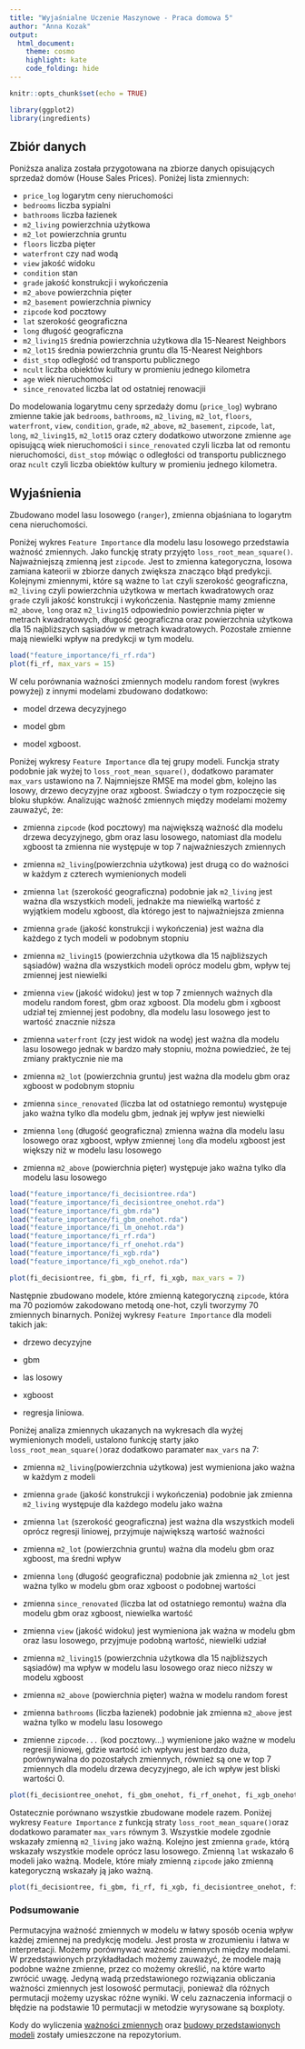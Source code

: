 ---
title: "Wyjaśnialne Uczenie Maszynowe - Praca domowa 5"
author: "Anna Kozak"
output: 
  html_document:
    theme: cosmo
    highlight: kate
    code_folding: hide
---

```{r setup, include=FALSE}
knitr::opts_chunk$set(echo = TRUE)
```

```{r, include=FALSE, error=FALSE, message=FALSE, warning=FALSE, echo=FALSE}
library(ggplot2)
library(ingredients)
```

## Zbiór danych

Poniższa analiza została przygotowana na zbiorze danych opisujących sprzedaż domów (House Sales Prices). Poniżej lista zmiennych:

- `price_log` logarytm ceny nieruchomości
- `bedrooms` liczba sypialni
- `bathrooms` liczba łazienek
- `m2_living` powierzchnia użytkowa
- `m2_lot` powierzchnia gruntu
- `floors` liczba pięter
- `waterfront` czy nad wodą
- `view` jakość widoku
- `condition` stan 
- `grade` jakość konstrukcji i wykończenia
- `m2_above` powierzchnia pięter
- `m2_basement` powierzchnia piwnicy
- `zipcode` kod pocztowy
- `lat` szerokość geograficzna
- `long` długość geograficzna
- `m2_living15` średnia powierzchnia użytkowa dla 15-Nearest Neighbors
- `m2_lot15` średnia powierzchnia gruntu dla 15-Nearest Neighbors
- `dist_stop` odległość od transportu publicznego
- `ncult` liczba obiektów kultury w promieniu jednego kilometra
- `age` wiek nieruchomości
- `since_renovated` liczba lat od ostatniej renowacjii


Do modelowania logarytmu ceny sprzedaży domu (`price_log`) wybrano zmienne takie jak `bedrooms`, `bathrooms`, `m2_living`, `m2_lot`, `floors`, `waterfront`, `view`, `condition`, `grade`, `m2_above`, `m2_basement`, `zipcode`, `lat`, `long`, `m2_living15`, `m2_lot15` oraz cztery dodatkowo utworzone zmienne `age` opisującą wiek nieruchomości i `since_renovated` czyli liczba lat od remontu nieruchomości, `dist_stop` mówiąc o odległości od transportu publicznego oraz `ncult` czyli liczba obiektów kultury w promieniu jednego kilometra.


## Wyjaśnienia

Zbudowano model lasu losowego (`ranger`), zmienna objaśniana to logarytm cena nieruchomości. 

Poniżej wykres `Feature Importance` dla modelu lasu losowego przedstawia ważność zmiennych. Jako funckję straty przyjęto `loss_root_mean_square()`. Najważniejszą zmienną jest `zipcode`. Jest to zmienna kategoryczna, losowa zamiana kateorii w zbiorze danych zwiększa znacząco błąd predykcji. Kolejnymi zmiennymi, które są ważne to `lat` czyli szerokość geograficzna, `m2_living` czyli powierzchnia użytkowa w mertach kwadratowych oraz `grade` czyli jakość konstrukcji i wykończenia. Następnie mamy zmienne `m2_above`, `long` oraz `m2_living15` odpowiednio powierzchnia pięter w metrach kwadratowych, długość geograficzna oraz powierzchnia użytkowa dla 15 najbliższych sąsiadów w metrach kwadratowych. Pozostałe zmienne mają niewielki wpływ na predykcji w tym modelu.

```{r}
load("feature_importance/fi_rf.rda")
plot(fi_rf, max_vars = 15)
```

W celu porównania ważności zmiennych modelu random forest (wykres powyżej) z innymi modelami zbudowano dodatkowo:

- model drzewa decyzyjnego

- model gbm

- model xgboost.

Poniżej wykresy `Feature Importance` dla tej grupy modeli. Funckja straty podobnie jak wyżej to `loss_root_mean_square()`, dodatkowo paramater `max_vars` ustawiono na 7. Najmniejsze RMSE ma model gbm, kolejno las losowy, drzewo decyzyjne oraz xgboost. Świadczy o tym rozpoczęcie się bloku słupków. Analizując ważność zmiennych między modelami możemy zauważyć, że: 

- zmienna `zipcode` (kod pocztowy) ma największą ważność dla modelu drzewa decyzyjnego, gbm oraz lasu losowego, natomiast dla modelu xgboost ta zmienna nie występuje w top 7 najważnieszych zmiennych

- zmienna `m2_living`(powierzchnia użytkowa) jest drugą co do ważności w każdym z czterech wymienionych modeli

- zmienna `lat` (szerokość geograficzna) podobnie jak `m2_living` jest ważna dla wszystkich modeli, jednakże ma niewielką wartość z wyjątkiem modelu xgboost, dla którego jest to najważniejsza zmienna 

- zmienna `grade` (jakość konstrukcji i wykończenia) jest ważna dla każdego z tych modeli w podobnym stopniu

- zmienna `m2_living15` (powierzchnia użytkowa dla 15 najbliższych sąsiadów) ważna dla wszystkich modeli oprócz modelu gbm, wpływ tej zmiennej jest niewielki

- zmienna `view` (jakość widoku) jest w top 7 zmiennych ważnych dla modelu random forest, gbm oraz xgboost. Dla modelu gbm i xgboost udział tej zmiennej jest podobny, dla modelu lasu losowego jest to wartość znacznie niższa

- zmienna `waterfront` (czy jest widok na wodę) jest ważna dla modelu lasu losowego jednak w bardzo mały stopniu, można powiedzieć, że tej zmiany praktycznie nie ma

- zmienna `m2_lot` (powierzchnia gruntu) jest ważna dla modelu gbm oraz xgboost w podobnym stopniu

- zmienna `since_renovated` (liczba lat od ostatniego remontu) występuje jako ważna tylko dla modelu gbm, jednak jej wpływ jest niewielki

- zmienna `long` (długość geograficzna) zmienna ważna dla modelu lasu losowego oraz xgboost, wpływ zmiennej `long` dla modelu xgboost jest większy niż w modelu lasu losowego

- zmienna `m2_above` (powierchnia pięter) występuje jako ważna tylko dla modelu lasu losowego


```{r, message=FALSE, warning=FALSE, error=FALSE, fig.height=10, fig.width=10}

load("feature_importance/fi_decisiontree.rda")
load("feature_importance/fi_decisiontree_onehot.rda")
load("feature_importance/fi_gbm.rda")
load("feature_importance/fi_gbm_onehot.rda")
load("feature_importance/fi_lm_onehot.rda")
load("feature_importance/fi_rf.rda")
load("feature_importance/fi_rf_onehot.rda")
load("feature_importance/fi_xgb.rda")
load("feature_importance/fi_xgb_onehot.rda")

plot(fi_decisiontree, fi_gbm, fi_rf, fi_xgb, max_vars = 7)

```
Następnie zbudowano modele, które zmienną kategoryczną `zipcode`, która ma 70 poziomów zakodowano metodą one-hot, czyli tworzymy 70 zmiennych binarnych. Poniżej wykresy `Feature Importance` dla modeli takich jak:

- drzewo decyzyjne

- gbm

- las losowy

- xgboost

- regresja liniowa.

Poniżej analiza zmiennych ukazanych na wykresach dla wyżej wymienionych modeli, ustalono funkcję starty jako `loss_root_mean_square()`oraz dodatkowo paramater `max_vars` na 7:

- zmienna `m2_living`(powierzchnia użytkowa) jest wymieniona jako ważna w każdym z modeli

- zmienna `grade` (jakość konstrukcji i wykończenia) podobnie jak zmienna `m2_living` występuje dla każdego modelu jako ważna

- zmienna `lat` (szerokość geograficzna) jest ważna dla wszystkich modeli oprócz regresji liniowej, przyjmuje największą wartość ważności

- zmienna `m2_lot` (powierzchnia gruntu) ważna dla modelu gbm oraz xgboost, ma średni wpływ 

- zmienna `long` (długość geograficzna) podobnie jak zmienna `m2_lot` jest ważna tylko w modelu gbm oraz xgboost o podobnej wartości 

- zmienna `since_renovated` (liczba lat od ostatniego remontu) ważna dla modelu gbm oraz xgboost, niewielka wartość

- zmienna `view` (jakość widoku) jest wymieniona jak ważna w modelu gbm oraz lasu losowego, przyjmuje podobną wartość, niewielki udział

- zmienna `m2_living15` (powierzchnia użytkowa dla 15 najbliższych sąsiadów) ma wpływ w modelu lasu losowego oraz nieco niższy w modelu xgboost

- zmienna `m2_above` (powierchnia pięter) ważna w modelu random forest

- zmienna `bathrooms` (liczba łazienek) podobnie jak zmienna `m2_above` jest ważna tylko w modelu lasu losowego

- zmienne `zipcode...` (kod pocztowy...) wymienione jako ważne w modelu regresji liniowej, gdzie wartość ich wpływu jest bardzo duża, porównywalna do pozostałych zmiennych, również są one w top 7 zmiennych dla modelu drzewa decyzyjnego, ale ich wpływ jest bliski wartości 0.


```{r, message=FALSE, warning=FALSE, error=FALSE, fig.height=10, fig.width=10}
plot(fi_decisiontree_onehot, fi_gbm_onehot, fi_rf_onehot, fi_xgb_onehot, fi_lm_onehot, max_vars = 7)
```


Ostatecznie porównano wszystkie zbudowane modele razem. Poniżej wykresy `Feature Importance` z funkcją straty `loss_root_mean_square()`oraz dodatkowo paramater `max_vars` równym 3. Wszystkie modele zgodnie wskazały zmienną `m2_living` jako ważną. Kolejno jest zmienna `grade`, którą wskazały wszystkie modele oprócz lasu losowego. Zmienną `lat` wskazało 6 modeli jako ważną. Modele, które miały zmienną `zipcode` jako zmienną kategoryczną wskazały ją jako ważną.


```{r, message=FALSE, warning=FALSE, error=FALSE, fig.height=12, fig.width=10}
plot(fi_decisiontree, fi_gbm, fi_rf, fi_xgb, fi_decisiontree_onehot, fi_gbm_onehot, fi_rf_onehot, fi_xgb_onehot, fi_lm_onehot, max_vars = 3)
```

### Podsumowanie 

Permutacyjna ważność zmiennych w modelu w łatwy sposób ocenia wpływ każdej zmiennej na predykcję modelu. Jest prosta w zrozumieniu i łatwa w interpretacji. Możemy porównywać ważność zmiennych między modelami. W przedstawionych przykładładach możemy zauważyć, że modele mają podobne ważne zmienne, przez co możemy określić, na które warto zwrócić uwagę. Jedyną wadą przedstawionego rozwiązania obliczania ważności zmiennych jest losowość permutacji, ponieważ dla różnych permutacji możemy uzyskac różne wyniki. W celu zaznaczenia informacji o błędzie na podstawie 10 permutacji w metodzie wyrysowane są boxploty.


Kody do wyliczenia [ważności zmiennych](https://github.com/kozaka93/InterpretableHouseSalePrices/blob/master/Explanations/feature_importance/calculate_fi.R) oraz [budowy przedstawionych modeli](https://github.com/kozaka93/InterpretableHouseSalePrices/tree/master/Models/PredictiveModels) zostały umieszczone na repozytorium.

